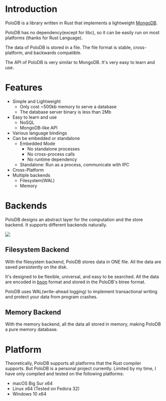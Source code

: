 # Introduction

PoloDB is a library written in Rust
that implements a lightweight [MongoDB](https://www.mongodb.com/).

PoloDB has no dependency(except for libc),
so it can be easily run on most platforms (thanks
for Rust Language).

The data of PoloDB is stored in a file.
The file format is stable, cross-platform, and
backwards compatible.

The API of PoloDB is very similar to MongoDB.
It's very easy to learn and use.

# Features

- Simple and Lightweight
  - Only cost ~500kb memory to serve a database
  - The database server binary is less than 2Mb
- Easy to learn and use
  - NoSQL
  - MongoDB-like API
- Various language bindings
- Can be embedded or standalone
  - Embedded Mode
    - No standalone processes
    - No cross-process calls
    - No runtime dependency
  - Standalone: Run as a process, communicate with IPC
- Cross-Platform
- Multiple backends
  - Filesystem(WAL)
  - Memory

# Backends

PoloDB designs an abstract layer for the computation and the store backend.
It supports different backends naturally.

![](./backend.png)

## Filesystem Backend

With the filesystem backend, PoloDB stores data in ONE file.
All the data are saved persistently on the disk.

It's designed to be flexible, universal, and easy to be searched.
All the data are encoded in [bson](https://bsonspec.org/) format and stored in the PoloDB's btree format.

PoloDB uses WAL(write-ahead logging) to implement transactional writing and protect your data from program crashes.

## Memory Backend

With the memory backend, all the data all stored in memory, making PoloDB a pure memory database.

# Platform

Theoretically, PoloDB supports all platforms that the Rust compiler
supports.
But PoloDB is a personal project currently.
Limited by my time, I have only compiled and tested on the following platforms:

- macOS Big Sur x64
- Linux x64 (Tested on Fedora 32)
- Windows 10 x64
